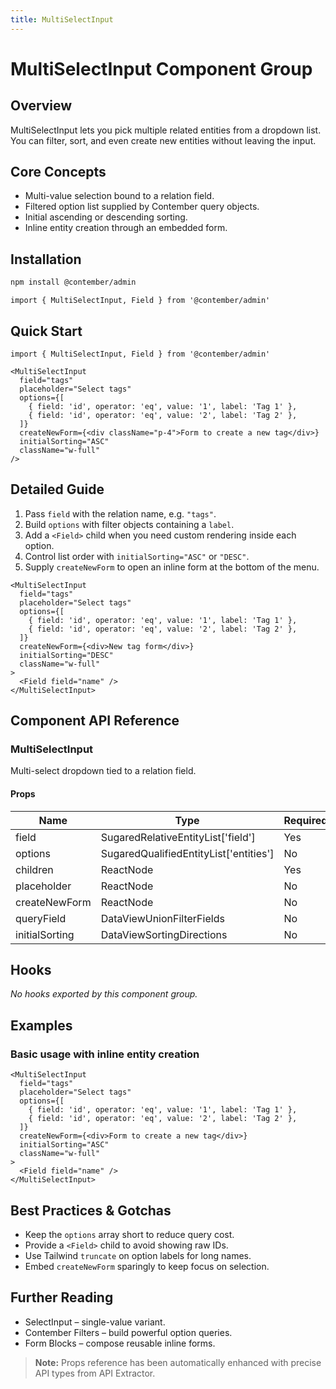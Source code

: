 ```yaml
---
title: MultiSelectInput
---
```


<!-- Edited by human: false -->
<!-- Examples count: 1 -->
<!-- Source examples: 1 -->
<!-- Playground examples: 0 -->
<!-- External examples: 0 -->
<!-- Import examples: 0 -->

# MultiSelectInput Component Group

## Overview
MultiSelectInput lets you pick multiple related entities from a dropdown list.  
You can filter, sort, and even create new entities without leaving the input.

## Core Concepts
- Multi-value selection bound to a relation field.
- Filtered option list supplied by Contember query objects.
- Initial ascending or descending sorting.
- Inline entity creation through an embedded form.

## Installation
```bash
npm install @contember/admin
```

```tsx
import { MultiSelectInput, Field } from '@contember/admin'
```

## Quick Start
```tsx
import { MultiSelectInput, Field } from '@contember/admin'

<MultiSelectInput
  field="tags"
  placeholder="Select tags"
  options={[
    { field: 'id', operator: 'eq', value: '1', label: 'Tag 1' },
    { field: 'id', operator: 'eq', value: '2', label: 'Tag 2' },
  ]}
  createNewForm={<div className="p-4">Form to create a new tag</div>}
  initialSorting="ASC"
  className="w-full"
/>
```

## Detailed Guide
1. Pass `field` with the relation name, e.g. `"tags"`.  
2. Build `options` with filter objects containing a `label`.  
3. Add a `<Field>` child when you need custom rendering inside each option.  
4. Control list order with `initialSorting="ASC"` or `"DESC"`.  
5. Supply `createNewForm` to open an inline form at the bottom of the menu.  

```tsx
<MultiSelectInput
  field="tags"
  placeholder="Select tags"
  options={[
    { field: 'id', operator: 'eq', value: '1', label: 'Tag 1' },
    { field: 'id', operator: 'eq', value: '2', label: 'Tag 2' },
  ]}
  createNewForm={<div>New tag form</div>}
  initialSorting="DESC"
  className="w-full"
>
  <Field field="name" />
</MultiSelectInput>
```

## Component API Reference

### MultiSelectInput
Multi-select dropdown tied to a relation field.

#### Props
| Name | Type | Required | Default | Description |
|------|------|----------|---------|-------------|
| field | SugaredRelativeEntityList['field'] | Yes | – |  |
| options | SugaredQualifiedEntityList['entities'] | No | – |  |
| children | ReactNode | Yes | – |  |
| placeholder | ReactNode | No | – |  |
| createNewForm | ReactNode | No | – |  |
| queryField | DataViewUnionFilterFields | No | – |  |
| initialSorting | DataViewSortingDirections | No | – |  |


## Hooks
*No hooks exported by this component group.*

## Examples
### Basic usage with inline entity creation
```tsx
<MultiSelectInput
  field="tags"
  placeholder="Select tags"
  options={[
    { field: 'id', operator: 'eq', value: '1', label: 'Tag 1' },
    { field: 'id', operator: 'eq', value: '2', label: 'Tag 2' },
  ]}
  createNewForm={<div>Form to create a new tag</div>}
  initialSorting="ASC"
  className="w-full"
>
  <Field field="name" />
</MultiSelectInput>
```

## Best Practices & Gotchas
- Keep the `options` array short to reduce query cost.
- Provide a `<Field>` child to avoid showing raw IDs.
- Use Tailwind `truncate` on option labels for long names.
- Embed `createNewForm` sparingly to keep focus on selection.

## Further Reading
- SelectInput – single-value variant.
- Contember Filters – build powerful option queries.
- Form Blocks – compose reusable inline forms.

<!-- End of Generated Documentation -->


> **Note:** Props reference has been automatically enhanced with precise API types from API Extractor.
